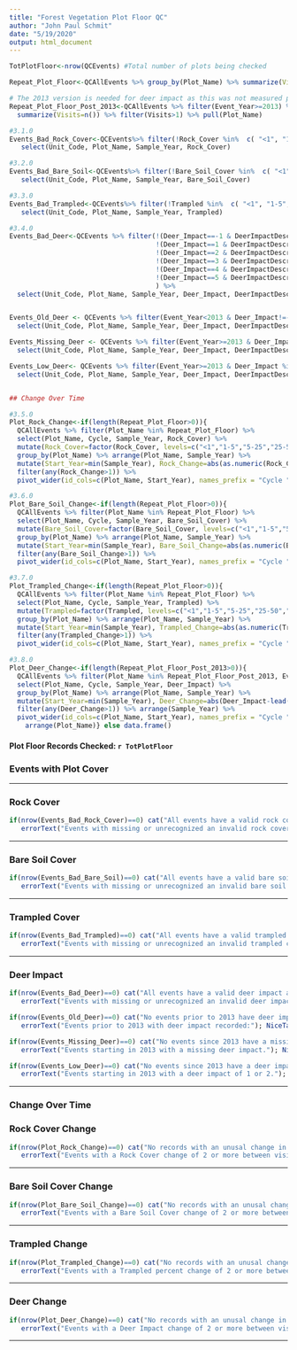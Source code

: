 ```yaml
---
title: "Forest Vegetation Plot Floor QC"
author: "John Paul Schmit"
date: "5/19/2020"
output: html_document
---
```




```r

TotPlotFloor<-nrow(QCEvents) #Total number of plots being checked

Repeat_Plot_Floor<-QCAllEvents %>% group_by(Plot_Name) %>% summarize(Visits=n()) %>% filter(Visits>1) %>% pull(Plot_Name)

# The 2013 version is needed for deer impact as this was not measured pre 2013
Repeat_Plot_Floor_Post_2013<-QCAllEvents %>% filter(Event_Year>=2013) %>%  group_by(Plot_Name) %>% 
  summarize(Visits=n()) %>% filter(Visits>1) %>% pull(Plot_Name)

#3.1.0
Events_Bad_Rock_Cover<-QCEvents%>% filter(!Rock_Cover %in%  c( "<1", "1-5", "5-25", "25-50", "50-75","75-100")) %>% 
   select(Unit_Code, Plot_Name, Sample_Year, Rock_Cover)

#3.2.0
Events_Bad_Bare_Soil<-QCEvents%>% filter(!Bare_Soil_Cover %in%  c( "<1", "1-5", "5-25", "25-50", "50-75","75-100")) %>% 
   select(Unit_Code, Plot_Name, Sample_Year, Bare_Soil_Cover)

#3.3.0
Events_Bad_Trampled<-QCEvents%>% filter(!Trampled %in%  c( "<1", "1-5", "5-25", "25-50", "50-75","75-100")) %>% 
   select(Unit_Code, Plot_Name, Sample_Year, Trampled)

#3.4.0
Events_Bad_Deer<-QCEvents %>% filter(!(Deer_Impact==-1 & DeerImpactDescription=="Not Measured") &
                                     !(Deer_Impact==1 & DeerImpactDescription=="Very Low Impact") & 
                                     !(Deer_Impact==2 & DeerImpactDescription=="Low Impact") &
                                     !(Deer_Impact==3 & DeerImpactDescription=="Moderate Impact") &
                                     !(Deer_Impact==4 & DeerImpactDescription=="High Impact") &
                                     !(Deer_Impact==5 & DeerImpactDescription=="Very High Impact")
                                     ) %>% 
  select(Unit_Code, Plot_Name, Sample_Year, Deer_Impact, DeerImpactDescription)


Events_Old_Deer <- QCEvents %>% filter(Event_Year<2013 & Deer_Impact!=-1) %>% 
  select(Unit_Code, Plot_Name, Sample_Year, Deer_Impact, DeerImpactDescription)

Events_Missing_Deer <- QCEvents %>% filter(Event_Year>=2013 & Deer_Impact==-1) %>% 
  select(Unit_Code, Plot_Name, Sample_Year, Deer_Impact, DeerImpactDescription)

Events_Low_Deer<- QCEvents %>% filter(Event_Year>=2013 & Deer_Impact %in% c(1,2)) %>% 
  select(Unit_Code, Plot_Name, Sample_Year, Deer_Impact, DeerImpactDescription)


## Change Over Time

#3.5.0
Plot_Rock_Change<-if(length(Repeat_Plot_Floor>0)){
  QCAllEvents %>% filter(Plot_Name %in% Repeat_Plot_Floor) %>% 
  select(Plot_Name, Cycle, Sample_Year, Rock_Cover) %>% 
  mutate(Rock_Cover=factor(Rock_Cover, levels=c("<1","1-5","5-25","25-50","50-75","75-100"),ordered=T)) %>% 
  group_by(Plot_Name) %>% arrange(Plot_Name, Sample_Year) %>% 
  mutate(Start_Year=min(Sample_Year), Rock_Change=abs(as.numeric(Rock_Cover)-lead(as.numeric(Rock_Cover))) ) %>% 
  filter(any(Rock_Change>1)) %>% 
  pivot_wider(id_cols=c(Plot_Name, Start_Year), names_prefix = "Cycle ", values_from = Rock_Cover, names_from = Cycle)} else data.frame()

#3.6.0
Plot_Bare_Soil_Change<-if(length(Repeat_Plot_Floor>0)){
  QCAllEvents %>% filter(Plot_Name %in% Repeat_Plot_Floor) %>% 
  select(Plot_Name, Cycle, Sample_Year, Bare_Soil_Cover) %>% 
  mutate(Bare_Soil_Cover=factor(Bare_Soil_Cover, levels=c("<1","1-5","5-25","25-50","50-75","75-100"),ordered=T)) %>% 
  group_by(Plot_Name) %>% arrange(Plot_Name, Sample_Year) %>% 
  mutate(Start_Year=min(Sample_Year), Bare_Soil_Change=abs(as.numeric(Bare_Soil_Cover)-lead(as.numeric(Bare_Soil_Cover)))) %>% 
  filter(any(Bare_Soil_Change>1)) %>% 
  pivot_wider(id_cols=c(Plot_Name, Start_Year), names_prefix = "Cycle ", values_from = Bare_Soil_Cover, names_from = Cycle)} else data.frame()

#3.7.0
Plot_Trampled_Change<-if(length(Repeat_Plot_Floor>0)){
  QCAllEvents %>% filter(Plot_Name %in% Repeat_Plot_Floor) %>% 
  select(Plot_Name, Cycle, Sample_Year, Trampled) %>% 
  mutate(Trampled=factor(Trampled, levels=c("<1","1-5","5-25","25-50","50-75","75-100"),ordered=T)) %>% 
  group_by(Plot_Name) %>% arrange(Plot_Name, Sample_Year) %>% 
  mutate(Start_Year=min(Sample_Year), Trampled_Change=abs(as.numeric(Trampled)-lead(as.numeric(Trampled)))) %>% 
  filter(any(Trampled_Change>1)) %>% 
  pivot_wider(id_cols=c(Plot_Name, Start_Year), names_prefix = "Cycle ", values_from = Trampled, names_from = Cycle)} else data.frame()

#3.8.0
Plot_Deer_Change<-if(length(Repeat_Plot_Floor_Post_2013>0)){
  QCAllEvents %>% filter(Plot_Name %in% Repeat_Plot_Floor_Post_2013, Event_Year>=2013) %>% 
  select(Plot_Name, Cycle, Sample_Year, Deer_Impact) %>% 
  group_by(Plot_Name) %>% arrange(Plot_Name, Sample_Year) %>% 
  mutate(Start_Year=min(Sample_Year), Deer_Change=abs(Deer_Impact-lead(Deer_Impact))) %>% 
  filter(any(Deer_Change>1)) %>% arrange(Sample_Year) %>% 
  pivot_wider(id_cols=c(Plot_Name, Start_Year), names_prefix = "Cycle ", values_from = Deer_Impact, names_from = Cycle) %>% 
    arrange(Plot_Name)} else data.frame()

```

#### **Plot Floor Records Checked:** `r TotPlotFloor` ####


### Events with Plot Cover

---

### Rock Cover
```r
if(nrow(Events_Bad_Rock_Cover)==0) cat("All events have a valid rock cover category.<br>") else {
   errorText("Events with missing or unrecognized an invalid rock cover category."); NiceTable(Events_Bad_Rock_Cover)}
```

---

### Bare Soil Cover
```r
if(nrow(Events_Bad_Bare_Soil)==0) cat("All events have a valid bare soil cover category.<br>") else {
   errorText("Events with missing or unrecognized an invalid bare soil cover category:"); NiceTable(Events_Bad_Bare_Soil)}
```

---

### Trampled Cover
```r
if(nrow(Events_Bad_Trampled)==0) cat("All events have a valid trampled cover category.<br>") else {
   errorText("Events with missing or unrecognized an invalid trampled cover category:"); NiceTable(Events_Bad_Trampled)}
```

---

### Deer Impact
```r
if(nrow(Events_Bad_Deer)==0) cat("All events have a valid deer impact and description.<br>") else {
   errorText("Events with missing or unrecognized an invalid deer impact or description:"); NiceTable(Events_Bad_Deer)}

if(nrow(Events_Old_Deer)==0) cat("No events prior to 2013 have deer impact recorded.<br>") else {
   errorText("Events prior to 2013 with deer impact recorded:"); NiceTable(Events_Old_Deer)}

if(nrow(Events_Missing_Deer)==0) cat("No events since 2013 have a missing deer impact.<br>") else {
   errorText("Events starting in 2013 with a missing deer impact."); NiceTable(Events_Bad_Deer)}

if(nrow(Events_Low_Deer)==0) cat("No events since 2013 have a deer impact of 1 or 2.<br>") else {
   errorText("Events starting in 2013 with a deer impact of 1 or 2."); NiceTable(Events_Low_Deer)}
```

---



### **Change Over Time**

### Rock Cover Change
```r
if(nrow(Plot_Rock_Change)==0) cat("No records with an unusal change in Rock Cover.<br>") else {
   errorText("Events with a Rock Cover change of 2 or more between visits."); NiceTable(Plot_Rock_Change)}
```

---

### Bare Soil Cover Change
```r
if(nrow(Plot_Bare_Soil_Change)==0) cat("No records with an unusal change in Bare Soil Cover.<br>") else {
   errorText("Events with a Bare Soil Cover change of 2 or more between visits."); NiceTable(Plot_Bare_Soil_Change)}
```


---

### Trampled Change
```r
if(nrow(Plot_Trampled_Change)==0) cat("No records with an unusal change in Trampled percent.<br>") else {
   errorText("Events with a Trampled percent change of 2 or more between visits."); NiceTable(Plot_Trampled_Change)}
```

---

### Deer Change
```r
if(nrow(Plot_Deer_Change)==0) cat("No records with an unusal change in Deer Impact.<br>") else {
   errorText("Events with a Deer Impact change of 2 or more between visits."); NiceTable(Plot_Deer_Change)}
```

---